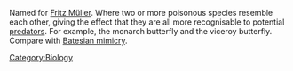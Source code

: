 Named for [[Wikipedia:Fritz Müller|Fritz Müller]].  
Where two or more poisonous species resemble each other, giving the effect that they are all more recognisable to potential [[predator]]s.  For example, the monarch butterfly and the viceroy butterfly.  Compare with [[Batesian mimicry]].
[[Category:Biology]]